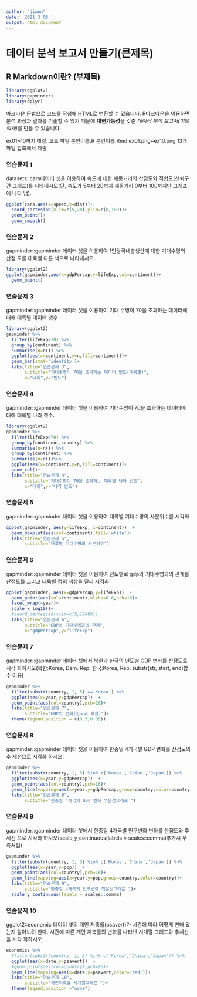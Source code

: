 ```yaml
---
author: "jiwon"
date: '2021 3 08 '
output: html_document
---
```

# 데이터 분석 보고서 만들기(큰제목)


## R Markdown이란? (부제목)

```r
library(ggplot2)
library(gapminder)
library(dplyr)
```


마크다운 문법으로 코드를 작성해 [HTML](https://ko.wikipedia.org/wiki/HTML)로 변환할 수 있습니다.
R마크다운을 이용하면 분석 과정과 결과를 기술할 수 있기 때문에
**재현가능성**을 갖춘 *데이터 분석 보고서(이탤릭체)*를 만들 수 있습니다.



ex01~10까지 해결. 코드 파일
본인이름.R
본인이름.Rmd
ex01.png~ex10.png
13개 파일 압축해서 제출




### 연습문제 1
datasets::cars데이터 셋을 이용하여 속도에 대한 제동거리의 산점도와 적합도(신뢰구간
그래프)를 나타내시오(단, 속도가 5부터 20까지 제동거리 0부터 100까지만 그래프에 나타
냄).


```r

ggplot(cars,aes(x=speed,y=dist))+
  coord_cartesian(xlim=c(5,20),ylim=c(0,100))+
  geom_point()+
  geom_smooth()

```

### 연습문제 2
gapminder::gapminder 데이터 셋을 이용하여 1인당국내총생산에 대한 기대수명의 산점
도를 대륙별 다른 색으로 나타내시오.

```r
library(ggplot2)
ggplot(gapminder,aes(x=gdpPercap,y=lifeExp,col=continent))+
  geom_point()
```


### 연습문제 3
gapminder::gapminder 데이터 셋을 이용하여 기대 수명이 70을 초과하는 데이터에 대해
대륙별 데이터 갯수

```r
library(ggplot2)
gapminder %>% 
  filter(lifeExp>70) %>% 
  group_by(continent) %>% 
  summarise(n=n()) %>% 
  ggplot(aes(x=continent,y=n,fill=continent))+
  geom_bar(stat='identity')+
  labs(title="연습문제 3",
       subtitle="기대수명이 70을 초과하는 데이터 빈도(대륙별)",
       x="대륙",y="빈도")

```


### 연습문제 4
gapminder::gapminder 데이터 셋을 이용하여 기대수명이 70을 초과하는 데이터에 대해
대륙별 나라 갯수.


```r
library(ggplot2)
gapminder %>% 
  filter(lifeExp>70) %>% 
  group_by(continent,country) %>% 
  summarise(n=n()) %>% 
  group_by(continent) %>% 
  summarise(n=n())%>% 
  ggplot(aes(x=continent,y=n,fill=continent))+
  geom_col()+
  labs(title="연습문제 4",
       subtitle="기대수명이 70을 초과하는 대륙별 나라 빈도",
       x="대륙",y="나라 빈도")

```


### 연습문제 5
gapminder::gapminder 데이터 셋을 이용하여 대륙별 기대수명의 사분위수를 시각화


```r
ggplot(gapminder, aes(y=lifeExp, x=continent))  +
  geom_boxplot(aes(col=continent),fill='white')+
  labs(title="연습문제 5",
       subtitle="대륙별 기대수명의 사분위수")

```


### 연습문제 6
gapminder::gapminder 데이터 셋을 이용하여 년도별로 gdp와 기대수명과의 관계를 산점도를 그리고 대륙별 점의 색상을 달리 시각화

```r
ggplot(gapminder, aes(x=gdpPercap,y=lifeExp))  +
  geom_point(aes(col=continent),alpha=0.6,pch=16)+
  facet_wrap(~year)+
  scale_x_log10()+
  #coord_cartesian(xlim=c(5,10000))
  labs(title="연습문제 6",
       subtitle="GDP와 기대수명과의 관계",
       x="gdpPercap",y="lifeExp")

```

### 연습문제 7
gapminder::gapminder 데이터 셋에서 북한과 한국의 년도별 GDP 변화를 산점도로 시각
화하시오(북한:Korea, Dem. Rep. 한국:Korea, Rep. substr(str, start, end)함수 이용)

```r
gapminder %>% 
  filter(substr(country, 1, 5) =='Korea') %>% 
  ggplot(aes(x=year,y=gdpPercap))  +
  geom_point(aes(col=country),pch=16)+
  labs(title="연습문제 7",
       subtitle="GDP의 변화(한국과 북한)")+
  theme(legend.position = c(0.3,0.85))

```

### 연습문제 8
gapminder::gapminder 데이터 셋을 이용하여 한중일 4개국별 GDP 변화를 산점도와 추
세선으로 시각화 하시오.

```r
gapminder %>% 
  filter(substr(country, 1, 5) %in% c('Korea','China','Japan')) %>% 
  ggplot(aes(x=year,y=gdpPercap))  +
  geom_point(aes(col=country),pch=16)+
  geom_line(mapping=aes(x=year,y=gdpPercap,group=country,color=country))+
  labs(title="연습문제 8",
       subtitle="한중일 4개국의 GDP 변화 꺾은선그래프 ")

```

### 연습문제 9
gapminder::gapminder 데이터 셋에서 한중일 4개국별 인구변화 변화를 산점도와 추세선
으로 시각화 하시오(scale_y_continuous(labels = scales::comma)추가시 우측처럼)


```r
gapminder %>% 
  filter(substr(country, 1, 5) %in% c('Korea','China','Japan')) %>% 
  ggplot(aes(x=year,y=pop))  +
  geom_point(aes(col=country),pch=16)+
  geom_line(mapping=aes(x=year,y=pop,group=country,color=country))+
  labs(title="연습문제 9",
       subtitle="한중일 4개국의 인구변화 꺾은선그래프 ")+
  scale_y_continuous(labels = scales::comma)

```

### 연습문제 10
ggplot2::economic 데이터 셋의 개인 저축률(psavert)가 시간에 따라 어떻게 변해 왔는지
알아보려 한다. 시간에 따른 개인 저축률의 변화를 나타낸 시계열 그래프와 추세선을 시각
화하시오

```r
economics %>% 
  #filter(substr(country, 1, 5) %in% c('Korea','China','Japan')) %>% 
  ggplot(aes(x=date,y=psavert))  +
  #geom_point(aes(col=country),pch=16)+
  geom_line(mapping=aes(x=date,y=psavert,color='red'))+
  labs(title="연습문제 10",
       subtitle="개인저축률 시계열그래프 ")+
  theme(legend.position ="none")

```

